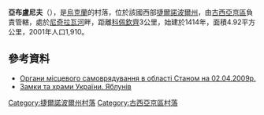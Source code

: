 {{coord|49|8|35|N|25|50|42|E|scale:30000|display=title}}

'''亞布盧尼夫'''（{{lang-uk|Яблунів}}），是[[烏克蘭|烏克蘭]]的村落，位於該國西部[[捷爾諾波爾州|捷爾諾波爾州]]，由[[古西亞京區|古西亞京區]]負責管轄，處於[[尼奇拉瓦河|尼奇拉瓦河]]畔，距離[[科佩欽齊|科佩欽齊]]3公里，始建於1414年，面積4.92平方公里，2001年人口1,910。

==參考資料==
*[https://archive.is/20120906091527/http://www.obl-rada.te.ua/uk/informatsiya/orhany-mistsevoho-samovryaduvannya-v-oblasti Органи місцевого самоврядування в області Станом на 02.04.2009р.]
* [http://www.castles.com.ua/yabluniv.html Замки та храми України. Яблунів] {{Wayback|url=http://www.castles.com.ua/yabluniv.html |date=20190720084418 }}

{{DEFAULTSORT:Яблунів}}
[[Category:捷爾諾波爾州村落|Category:捷爾諾波爾州村落]]
[[Category:古西亞京區村落|Category:古西亞京區村落]]


{{Ternopil-geo-stub}}
